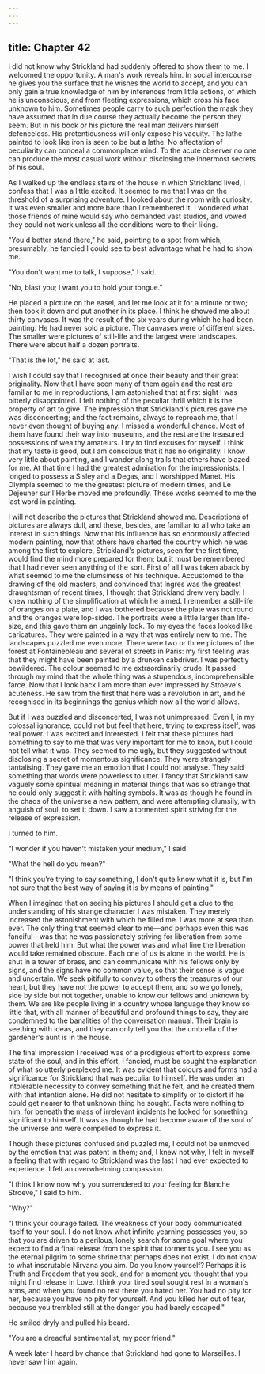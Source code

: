 ```yaml
---
---
---
```

title: Chapter 42
---

I did not know why Strickland had suddenly offered to show them to me. I welcomed the opportunity. A man's work reveals him. In social intercourse he gives you the surface that he wishes the world to accept, and you can only gain a true knowledge of him by inferences from little actions, of which he is unconscious, and from fleeting expressions, which cross his face unknown to him. Sometimes people carry to such perfection the mask they have assumed that in due course they actually become the person they seem. But in his book or his picture the real man delivers himself defenceless. His pretentiousness will only expose his vacuity. The lathe painted to look like iron is seen to be but a lathe. No affectation of peculiarity can conceal a commonplace mind. To the acute observer no one can produce the most casual work without disclosing the innermost secrets of his soul.

As I walked up the endless stairs of the house in which Strickland lived, I confess that I was a little excited. It seemed to me that I was on the threshold of a surprising adventure. I looked about the room with curiosity. It was even smaller and more bare than I remembered it. I wondered what those friends of mine would say who demanded vast studios, and vowed they could not work unless all the conditions were to their liking.

"You'd better stand there," he said, pointing to a spot from which, presumably, he fancied I could see to best advantage what he had to show me.

"You don't want me to talk, I suppose," I said.

"No, blast you; I want you to hold your tongue."

He placed a picture on the easel, and let me look at it for a minute or two; then took it down and put another in its place. I think he showed me about thirty canvases. It was the result of the six years during which he had been painting. He had never sold a picture. The canvases were of different sizes. The smaller were pictures of still-life and the largest were landscapes. There were about half a dozen portraits.

"That is the lot," he said at last.

I wish I could say that I recognised at once their beauty and their great originality. Now that I have seen many of them again and the rest are familiar to me in reproductions, I am astonished that at first sight I was bitterly disappointed. I felt nothing of the peculiar thrill which it is the property of art to give. The impression that Strickland's pictures gave me was disconcerting; and the fact remains, always to reproach me, that I never even thought of buying any. I missed a wonderful chance. Most of them have found their way into museums, and the rest are the treasured possessions of wealthy amateurs. I try to find excuses for myself. I think that my taste is good, but I am conscious that it has no originality. I know very little about painting, and I wander along trails that others have blazed for me. At that time I had the greatest admiration for the impressionists. I longed to possess a Sisley and a Degas, and I worshipped Manet. His Olympia seemed to me the greatest picture of modern times, and Le Dejeuner sur l'Herbe moved me profoundly. These works seemed to me the last word in painting.

I will not describe the pictures that Strickland showed me. Descriptions of pictures are always dull, and these, besides, are familiar to all who take an interest in such things. Now that his influence has so enormously affected modern painting, now that others have charted the country which he was among the first to explore, Strickland's pictures, seen for the first time, would find the mind more prepared for them; but it must be remembered that I had never seen anything of the sort. First of all I was taken aback by what seemed to me the clumsiness of his technique. Accustomed to the drawing of the old masters, and convinced that Ingres was the greatest draughtsman of recent times, I thought that Strickland drew very badly. I knew nothing of the simplification at which he aimed. I remember a still-life of oranges on a plate, and I was bothered because the plate was not round and the oranges were lop-sided. The portraits were a little larger than life-size, and this gave them an ungainly look. To my eyes the faces looked like caricatures. They were painted in a way that was entirely new to me. The landscapes puzzled me even more. There were two or three pictures of the forest at Fontainebleau and several of streets in Paris: my first feeling was that they might have been painted by a drunken cabdriver. I was perfectly bewildered. The colour seemed to me extraordinarily crude. It passed through my mind that the whole thing was a stupendous, incomprehensible farce. Now that I look back I am more than ever impressed by Stroeve's acuteness. He saw from the first that here was a revolution in art, and he recognised in its beginnings the genius which now all the world allows.

But if I was puzzled and disconcerted, I was not unimpressed. Even I, in my colossal ignorance, could not but feel that here, trying to express itself, was real power. I was excited and interested. I felt that these pictures had something to say to me that was very important for me to know, but I could not tell what it was. They seemed to me ugly, but they suggested without disclosing a secret of momentous significance. They were strangely tantalising. They gave me an emotion that I could not analyse. They said something that words were powerless to utter. I fancy that Strickland saw vaguely some spiritual meaning in material things that was so strange that he could only suggest it with halting symbols. It was as though he found in the chaos of the universe a new pattern, and were attempting clumsily, with anguish of soul, to set it down. I saw a tormented spirit striving for the release of expression.

I turned to him.

"I wonder if you haven't mistaken your medium," I said.

"What the hell do you mean?"

"I think you're trying to say something, I don't quite know what it is, but I'm not sure that the best way of saying it is by means of painting."

When I imagined that on seeing his pictures I should get a clue to the understanding of his strange character I was mistaken. They merely increased the astonishment with which he filled me. I was more at sea than ever. The only thing that seemed clear to me—and perhaps even this was fanciful—was that he was passionately striving for liberation from some power that held him. But what the power was and what line the liberation would take remained obscure. Each one of us is alone in the world. He is shut in a tower of brass, and can communicate with his fellows only by signs, and the signs have no common value, so that their sense is vague and uncertain. We seek pitifully to convey to others the treasures of our heart, but they have not the power to accept them, and so we go lonely, side by side but not together, unable to know our fellows and unknown by them. We are like people living in a country whose language they know so little that, with all manner of beautiful and profound things to say, they are condemned to the banalities of the conversation manual. Their brain is seething with ideas, and they can only tell you that the umbrella of the gardener's aunt is in the house.

The final impression I received was of a prodigious effort to express some state of the soul, and in this effort, I fancied, must be sought the explanation of what so utterly perplexed me. It was evident that colours and forms had a significance for Strickland that was peculiar to himself. He was under an intolerable necessity to convey something that he felt, and he created them with that intention alone. He did not hesitate to simplify or to distort if he could get nearer to that unknown thing he sought. Facts were nothing to him, for beneath the mass of irrelevant incidents he looked for something significant to himself. It was as though he had become aware of the soul of the universe and were compelled to express it.

Though these pictures confused and puzzled me, I could not be unmoved by the emotion that was patent in them; and, I knew not why, I felt in myself a feeling that with regard to Strickland was the last I had ever expected to experience. I felt an overwhelming compassion.

"I think I know now why you surrendered to your feeling for Blanche Stroeve," I said to him.

"Why?"

"I think your courage failed. The weakness of your body communicated itself to your soul. I do not know what infinite yearning possesses you, so that you are driven to a perilous, lonely search for some goal where you expect to find a final release from the spirit that torments you. I see you as the eternal pilgrim to some shrine that perhaps does not exist. I do not know to what inscrutable Nirvana you aim. Do you know yourself? Perhaps it is Truth and Freedom that you seek, and for a moment you thought that you might find release in Love. I think your tired soul sought rest in a woman's arms, and when you found no rest there you hated her. You had no pity for her, because you have no pity for yourself. And you killed her out of fear, because you trembled still at the danger you had barely escaped."

He smiled dryly and pulled his beard.

"You are a dreadful sentimentalist, my poor friend."

A week later I heard by chance that Strickland had gone to Marseilles. I never saw him again.